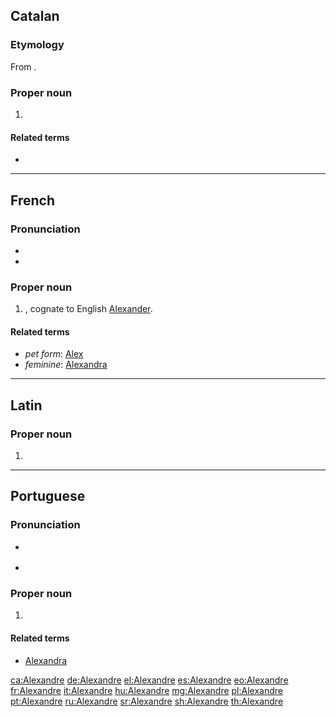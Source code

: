 ==Catalan==
{{wikipedia|Alexandre (nom)|lang=ca}}

===Etymology===
From {{etyl|grc|ca}} {{term|Ἀλέξανδρος|tr=Aleksandros|lang=grc}}.

===Proper noun===
{{ca-proper noun|m}}

# {{given name|male|lang=ca|from=Ancient Greek}}

====Related terms====
* {{l|ca|Alexandra}}

----

==French==

===Pronunciation===
* {{IPA|/a.ləɡ.zɑ̃dʁ/|lang=fr}}
* {{audio|Fr-Alexandre.ogg|audio|lang=fr}}

===Proper noun===
{{head|fr|proper noun|m}}

# {{given name|male|lang=fr}}, cognate to English [[Alexander]].

====Related terms====
* ''pet form'': [[Alex]]
* ''feminine'': [[Alexandra]]

----

==Latin==

===Proper noun===
{{la-proper noun-form|Alexandre}}

# {{inflection of|Alexander||voc|s|lang=la}}

----

==Portuguese==

===Pronunciation===
* {{a|Brazil}} {{IPA|/ˌa.le.ˈʃɐ̃.dɾi/|lang=pt}}
* {{a|Portugal}} {{IPA|/əɫɨˈʃə̃dɾə/|lang=pt}}

===Proper noun===
{{pt-proper noun|m}}

# {{given name|male|lang=pt|eq=Alexander}}

====Related terms====
* [[Alexandra]] {{qualifier|feminine form}}

[[ca:Alexandre]]
[[de:Alexandre]]
[[el:Alexandre]]
[[es:Alexandre]]
[[eo:Alexandre]]
[[fr:Alexandre]]
[[it:Alexandre]]
[[hu:Alexandre]]
[[mg:Alexandre]]
[[pl:Alexandre]]
[[pt:Alexandre]]
[[ru:Alexandre]]
[[sr:Alexandre]]
[[sh:Alexandre]]
[[th:Alexandre]]